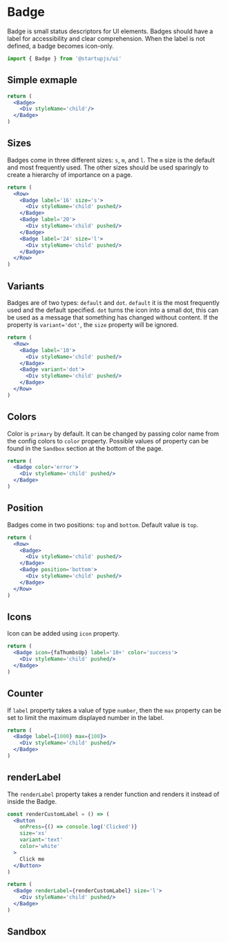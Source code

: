 
# Badge

Badge is small status descriptors for UI elements. Badges should have a label for accessibility and clear comprehension. When the label is not defined, a badge becomes icon-only.

```js
import { Badge } from '@startupjs/ui'
```

## Simple exmaple

```jsx example
return (
  <Badge>
    <Div styleName='child'/>
  </Badge>
)
```

## Sizes

Badges come in three different sizes: `s`, `m`, and `l`. The `m` size is the default and most frequently used. The other sizes should be used sparingly to create a hierarchy of importance on a page.

```jsx example
return (
  <Row>
    <Badge label='16' size='s'>
      <Div styleName='child' pushed/>
    </Badge>
    <Badge label='20'>
      <Div styleName='child' pushed/>
    </Badge>
    <Badge label='24' size='l'>
      <Div styleName='child' pushed/>
    </Badge>
  </Row>
)
```

## Variants

Badges are of two types: `default` and `dot`. `default` it is the most frequently used and the default specified. `dot` turns the icon into a small dot, this can be used as a message that something has changed without content. If the property is `variant='dot'`, the `size` property will be ignored.

```jsx example
return (
  <Row>
    <Badge label='10'>
      <Div styleName='child' pushed/>
    </Badge>
    <Badge variant='dot'>
      <Div styleName='child' pushed/>
    </Badge>
  </Row>
)
```

## Colors

Color is `primary` by default. It can be changed by passing color name from the config colors to `color` property. Possible values of property can be found in the `Sandbox` section at the bottom of the page.

```jsx example
return (
  <Badge color='error'>
    <Div styleName='child' pushed/>
  </Badge>
)
```

## Position

Badges come in two positions: `top` and `bottom`. Default value is `top`.

```jsx example
return (
  <Row>
    <Badge>
      <Div styleName='child' pushed/>
    </Badge>
    <Badge position='bottom'>
      <Div styleName='child' pushed/>
    </Badge>
  </Row>
)
```

## Icons

Icon can be added using `icon` property.

```jsx example
return (
  <Badge icon={faThumbsUp} label='10+' color='success'>
    <Div styleName='child' pushed/>
  </Badge>
)
```

## Counter

If `label` property takes a value of type `number`, then the `max` property can be set to limit the maximum displayed number in the label.

```jsx example
return (
  <Badge label={1000} max={100}>
    <Div styleName='child' pushed/>
  </Badge>
)
```

## renderLabel

The `renderLabel` property takes a render function and renders it instead of inside the Badge.

```jsx example
const renderCustomLabel = () => (
  <Button
    onPress={() => console.log('Clicked')}
    size='xs'
    variant='text'
    color='white'
  >
    Click me
  </Button>
)

return (
  <Badge renderLabel={renderCustomLabel} size='l'>
    <Div styleName='child' pushed/>
  </Badge>
)
```

## Sandbox

<Sandbox Component={Badge} />
